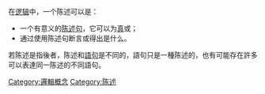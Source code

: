 {{unreferenced|time=2017-03-27T11:26:13+00:00}}
在[[逻辑|逻辑]]中，一个陈述可以是：
* 一个有意义的[[陈述句|陈述句]]，它可以为[[真理|真]]或{{le|假 (邏輯)|False_(logic)|假}}；
* 通过使用陈述句断言或得出是什么。

若陈述是指後者，陈述和[[句子|語句]]是不同的，語句只是一種陈述的{{le|邏輯型式|Logic form}}，也有可能存在許多可以表達同一陈述的不同語句。

{{逻辑}}
{{语言哲学}}
{{stub}}
[[Category:邏輯概念|Category:邏輯概念]]
[[Category:陈述|Category:陈述]]